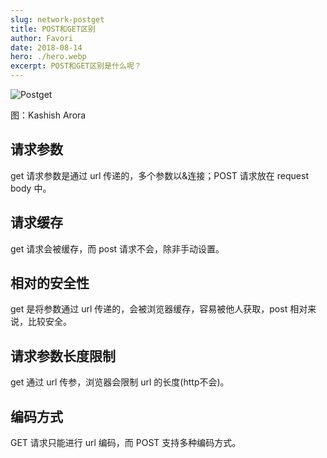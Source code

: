 ```yaml
---
slug: network-postget
title: POST和GET区别
author: Favori
date: 2018-08-14
hero: ./hero.webp
excerpt: POST和GET区别是什么呢？
---
```


![Postget](./hero.webp)


<div className={'img-desc'}>图：Kashish Arora</div>



## 请求参数
get 请求参数是通过 url 传递的，多个参数以&连接；POST 请求放在 request body 中。
## 请求缓存
get 请求会被缓存，而 post 请求不会，除非手动设置。
## 相对的安全性
get 是将参数通过 url 传递的，会被浏览器缓存，容易被他人获取，post 相对来说，比较安全。
## 请求参数长度限制
get 通过 url 传参，浏览器会限制 url 的长度(http不会)。
## 编码方式
GET 请求只能进行 url 编码，而 POST 支持多种编码方式。